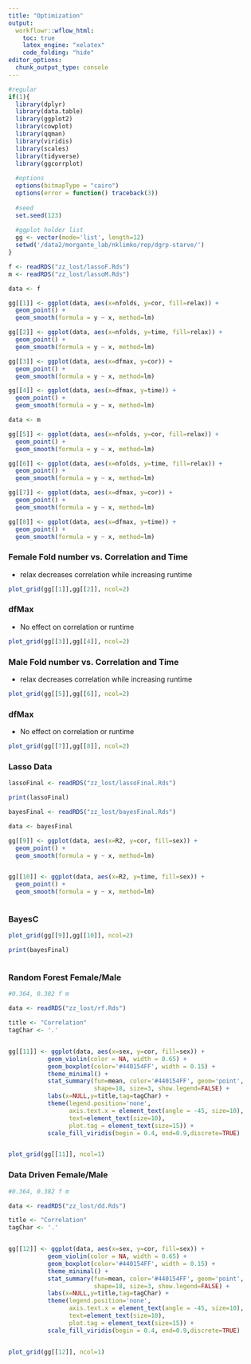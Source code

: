 ```yaml
---
title: "Optimization"
output:
  workflowr::wflow_html:
    toc: true
    latex_engine: "xelatex"
    code_folding: "hide"
editor_options:
  chunk_output_type: console
---
```



```r
#regular
if(1){
  library(dplyr)
  library(data.table)
  library(ggplot2)
  library(cowplot)
  library(qqman)
  library(viridis)
  library(scales)
  library(tidyverse)
  library(ggcorrplot)
  
  #options
  options(bitmapType = "cairo")
  options(error = function() traceback(3))
  
  #seed
  set.seed(123)
  
  #ggplot holder list
  gg <- vector(mode='list', length=12)
  setwd('/data2/morgante_lab/nklimko/rep/dgrp-starve/')
}
```


```r


f <- readRDS("zz_lost/lassoF.Rds")
m <- readRDS("zz_lost/lassoM.Rds")

data <- f

gg[[1]] <- ggplot(data, aes(x=nfolds, y=cor, fill=relax)) +
  geom_point() +
  geom_smooth(formula = y ~ x, method=lm) 

gg[[2]] <- ggplot(data, aes(x=nfolds, y=time, fill=relax)) +
  geom_point() +
  geom_smooth(formula = y ~ x, method=lm) 

gg[[3]] <- ggplot(data, aes(x=dfmax, y=cor)) +
  geom_point() +
  geom_smooth(formula = y ~ x, method=lm) 

gg[[4]] <- ggplot(data, aes(x=dfmax, y=time)) +
  geom_point() +
  geom_smooth(formula = y ~ x, method=lm) 

data <- m

gg[[5]] <- ggplot(data, aes(x=nfolds, y=cor, fill=relax)) +
  geom_point() +
  geom_smooth(formula = y ~ x, method=lm) 

gg[[6]] <- ggplot(data, aes(x=nfolds, y=time, fill=relax)) +
  geom_point() +
  geom_smooth(formula = y ~ x, method=lm) 

gg[[7]] <- ggplot(data, aes(x=dfmax, y=cor)) +
  geom_point() +
  geom_smooth(formula = y ~ x, method=lm) 

gg[[8]] <- ggplot(data, aes(x=dfmax, y=time)) +
  geom_point() +
  geom_smooth(formula = y ~ x, method=lm) 


```





### Female Fold number vs. Correlation and Time

- relax decreases correlation while increasing runtime


```r

plot_grid(gg[[1]],gg[[2]], ncol=2)

```

### dfMax

- No effect on correlation or runtime

```r

plot_grid(gg[[3]],gg[[4]], ncol=2)

```


### Male Fold number vs. Correlation and Time

- relax decreases correlation while increasing runtime

```r

plot_grid(gg[[5]],gg[[6]], ncol=2)

```

### dfMax

- No effect on correlation or runtime

```r

plot_grid(gg[[7]],gg[[8]], ncol=2)

```



### Lasso Data

```r

lassoFinal <- readRDS("zz_lost/lassoFinal.Rds")

print(lassoFinal)

```



```r


bayesFinal <- readRDS("zz_lost/bayesFinal.Rds")

data <- bayesFinal

gg[[9]] <- ggplot(data, aes(x=R2, y=cor, fill=sex)) +
  geom_point() +
  geom_smooth(formula = y ~ x, method=lm) 


gg[[10]] <- ggplot(data, aes(x=R2, y=time, fill=sex)) +
  geom_point() +
  geom_smooth(formula = y ~ x, method=lm) 



```


### BayesC


```r

plot_grid(gg[[9]],gg[[10]], ncol=2)

print(bayesFinal)



```


### Random Forest Female/Male

```r


#0.364, 0.382 f m 

data <- readRDS("zz_lost/rf.Rds")

title <- "Correlation"
tagChar <- '.'


gg[[11]] <- ggplot(data, aes(x=sex, y=cor, fill=sex)) +
           geom_violin(color = NA, width = 0.65) +
           geom_boxplot(color='#440154FF', width = 0.15) +
           theme_minimal() +
           stat_summary(fun=mean, color='#440154FF', geom='point', 
                        shape=18, size=3, show.legend=FALSE) +
           labs(x=NULL,y=title,tag=tagChar) +
           theme(legend.position='none',
                 axis.text.x = element_text(angle = -45, size=10),
                 text=element_text(size=10),
                 plot.tag = element_text(size=15)) +
           scale_fill_viridis(begin = 0.4, end=0.9,discrete=TRUE)


plot_grid(gg[[11]], ncol=1)


```



### Data Driven Female/Male

```r


#0.364, 0.382 f m 

data <- readRDS("zz_lost/dd.Rds")

title <- "Correlation"
tagChar <- '.'


gg[[12]] <- ggplot(data, aes(x=sex, y=cor, fill=sex)) +
           geom_violin(color = NA, width = 0.65) +
           geom_boxplot(color='#440154FF', width = 0.15) +
           theme_minimal() +
           stat_summary(fun=mean, color='#440154FF', geom='point', 
                        shape=18, size=3, show.legend=FALSE) +
           labs(x=NULL,y=title,tag=tagChar) +
           theme(legend.position='none',
                 axis.text.x = element_text(angle = -45, size=10),
                 text=element_text(size=10),
                 plot.tag = element_text(size=15)) +
           scale_fill_viridis(begin = 0.4, end=0.9,discrete=TRUE)


plot_grid(gg[[12]], ncol=1)


```











